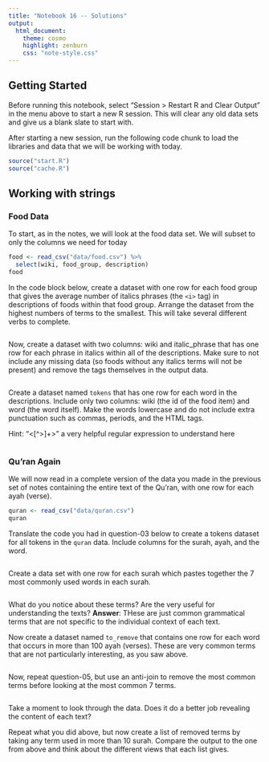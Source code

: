 ```yaml
---
title: "Notebook 16 -- Solutions"
output:
  html_document:
    theme: cosmo
    highlight: zenburn
    css: "note-style.css"
---
```


## Getting Started

Before running this notebook, select "Session > Restart R and Clear Output" in
the menu above to start a new R session. This will clear any old data sets and
give us a blank slate to start with.

After starting a new session, run the following code chunk to load the
libraries and data that we will be working with today.


```r
source("start.R")
source("cache.R")
```

## Working with strings

### Food Data

To start, as in the notes, we will look at the food data set. We will subset to
only the columns we need for today

```r
food <- read_csv("data/food.csv") %>%
  select(wiki, food_group, description)
food
```

In the code block below, create a dataset with one row for each food group that
gives the average number of italics phrases (the `<i>` tag) in descriptions of 
foods within that food group. Arrange the dataset from the highest numbers of 
terms to the smallest. This will take several different verbs to complete.

```r

```

Now, create a dataset with two columns: wiki and italic_phrase that has one row
for each phrase in italics within all of the descriptions. Make sure to not 
include any missing data (so foods without any italics terms will not be
present) and remove the tags themselves in the output data.

```r

```

Create a dataset named `tokens` that has one row for each word in the
descriptions.  Include only two columns: wiki (the id of the food item) and word
(the word itself). Make the words lowercase and do not include extra punctuation
such as commas, periods, and the HTML tags.

Hint: "<[^>]+>" a very helpful regular expression to understand here

```r

```

### Qu'ran Again

We will now read in a complete version of the data you made in the previous
set of notes containing the entire text of the Qu'ran, with one row for each
ayah (verse).

```r
quran <- read_csv("data/quran.csv")
quran
```

Translate the code you had in question-03 below to create a tokens dataset for
all tokens in the `quran` data. Include columns for the surah, ayah, and the
word.

```r

```

Create a data set with one row for each surah which pastes together the 7 most
commonly used words in each surah.

```r

```

What do you notice about these terms? Are the very useful for understanding
the texts? **Answer**: THese are just common grammatical terms that are not 
specific to the individual context of each text.

Now create a dataset named `to_remove` that contains one row for each word that
occurs in more than 100 ayah (verses). These are very common terms that are not
particularly interesting, as you saw above.

```r

```

Now, repeat question-05, but use an anti-join to remove the most common terms
before looking at the most common 7 terms.  

```r

```

Take a moment to look through the data. Does it do a better job revealing the
content of each text?

Repeat what you did above, but now create a list of removed terms by taking 
any term used in more than 10 surah. Compare the output to the one from above
and think about the different views that each list gives.

```r

```



